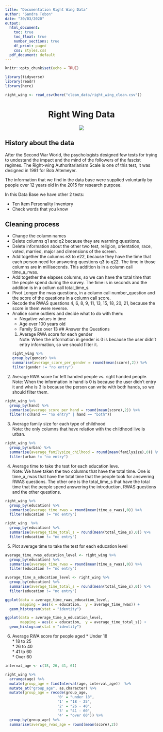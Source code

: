 ```yaml
---
title: "Documentation Right Wing Data"
author: "Sandra Tobon"
date: "30/03/2020"
output:
  html_document:
    toc: true
    toc_float: true
    number_sections: true
    df_print: paged
    css: styles.css
  pdf_document: default
---
```


```r
knitr::opts_chunk$set(echo = TRUE)
```

```r
library(tidyverse)
library(readr)
library(here)
```

```r
right_wing <- read_csv(here("clean_data/right_wing_clean.csv"))
```

 
 <center>
# Right Wing Data  
 
![](https://upload.wikimedia.org/wikipedia/en/thumb/b/b1/Hitlermusso2_edit.jpg/557px-Hitlermusso2_edit.jpg)
 </center>
 
## History about the data  

After the Second War World, the psychologists designed few tests for trying to undestand the impact and the mind of the followers of the fascist regimes. The Right-wing Authoritarianism Scale is one of this test, it was designed in 1981 for Bob Altemeyer.  

The information that we find in the data base were supplied voluntarily by people over 12 years old in the 2015 for research purpose.  

In this Data Base we have other 2 tests:  

   *  Ten Item Personality Inventory 
   *  Check words that you know  

## Cleaning process 

* Change the column names  
* Delete columns q1 and q2 because they are warming questions.  
* Delete information about the other two test,  religion, orientation, race, voted, married, major and dimensions of the screen.   
* Add together the columns e3 to e22, because they have the time that each person need for answering questions q3 to q22. The time in those columns are in milliseconds. This addition is in a column call time_a_rwas.    
* Add together the elapses columns, so we can have the total time that the people spend during the survey. The time is in seconds and the addition is in a collum call total_time_s.  
* Pivot Longer the rwas questions, in a column call number_question and the score of the questions in a column call score.
* Recode the RWAS questions  4, 6, 8, 9, 11, 13, 15, 18, 20, 21, because the score in them were reverse. 
* Analice some outliers and decide what to do with them:  
  * Negative values in time
  * Age over 100 years old  
  * Family Size over 13 
## Answer the Questions  

  1. Average RWA score for each gender  
  Note: When the information in gender is 0 is because the user didn't entry information, so we should filter it. 
```r
right_wing %>%
  group_by(gender) %>%
  summarise(average_score_per_gender = round(mean(score),2)) %>%
  filter(gender != "no entry")
```

2.  Average RWA score for left handed people vs. right handed people.  
Note: When the information in hand is 0 is because the user didn't entry it and whe is 3 is because the person can write with both hands, so we should filter them.  
```r
right_wing %>%
  group_by(hand) %>%
  summarise(average_score_per_hand = round(mean(score),2)) %>%
  filter(!c(hand == "no entry" | hand == "both"))
```

3. Average family size for each type of childhood  
Note: the only columns that have relation with the childhood live is urban. 
```r
right_wing %>%
  group_by(urban) %>%
  summarise(average_familysize_chilhood = round(mean(familysize),0)) %>%
  filter(urban != "no entry")
```

 4. Average time to take the test for each education leve.  
 Note: We have taken the two columns that have the total time. One is time_a_rwas that have the total time that the people took for answering RWAS questions. The other one is the total_time_s that have the total time that the people spend answering  the introduction, RWAS questions and the other questions.  
```r
right_wing %>%
  group_by(education) %>%
  summarise(average_time_rwas = round(mean(time_a_rwas),0)) %>%
  filter(education != "no entry")

right_wing  %>%
  group_by(education) %>%
  summarise(average_time_total_s = round(mean(total_time_s),0)) %>%
  filter(education != "no entry")
```
 
  5. Plot average time to take the test for each education level
```r
average_time_rwas_education_level <- right_wing %>%
  group_by(education) %>%
  summarise(average_time_rwas = round(mean(time_a_rwas),0)) %>%
  filter(education != "no entry")

average_time_a_education_level <- right_wing %>%
  group_by(education) %>%
  summarise(average_time_total_s = round(mean(total_time_s),0)) %>%
  filter(education != "no entry")
```

```r
ggplot(data = average_time_rwas_education_level, 
       mapping = aes(x = education,  y = average_time_rwas)) +
  geom_histogram(stat = "identity")

ggplot(data = average_time_a_education_level, 
       mapping = aes(x = education,  y = average_time_total_s)) +
  geom_histogram(stat = "identity")
```

  6. Average RWA score for people aged
    * Under 18  
    * 18 to 25  
    * 26 to 40  
    * 41 to 60  
    * Over 60  
    
```r
interval_age <- c(18, 26, 41, 61)

right_wing %>%
  arrange(age) %>%
  mutate(group_age = findInterval(age, interval_age))  %>%
  mutate_at("group_age", as.character) %>%
  mutate(group_age = recode(group_age,
                        '0' = "under 18",
                        '1' = "18 - 25",
                        '2' = "26 - 40",
                        '3' = "41 - 60",
                        '4' = "over 60")) %>%
  group_by(group_age) %>%
  summarise(average_rwas_age = round(mean(score),2))
```


